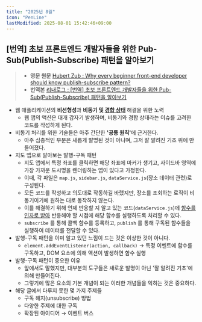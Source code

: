 ```yaml
---
title: "2025년 8월"
icon: "PenLine"
lastModified: 2025-08-01 15:42:46+09:00
---
```


## [번역] 초보 프론트엔드 개발자들을 위한 Pub-Sub(Publish-Subscribe) 패턴을 알아보기

> - **영문 원문** [Hubert Zub : Why every beginner front-end developer should know publish-subscribe pattern?](https://itnext.io/why-every-beginner-front-end-developer-should-know-publish-subscribe-pattern-72a12cd68d44)
> - **번역본** [리내로그 : [번역] 초보 프론트엔드 개발자들을 위한 Pub-Sub(Publish-Subscribe) 패턴을 알아보기](https://rinae.dev/posts/why-every-beginner-front-end-developer-should-know-publish-subscribe-pattern-kr/)

- 웹 애플리케이션의 **비선형성**과 **비동기 및 [경합 상태](https://ko.wikipedia.org/wiki/%EA%B2%BD%EC%9F%81_%EC%83%81%ED%83%9C)** 해결을 위한 노력
  - 웹 앱의 액션은 대개 갑자기 발생하며, 비동기와 경합 상태라는 이슈를 고려한 코드를 작성하게 된다.
- 비동기 처리를 위한 기술들은 아주 간단한 <strong>'공통 원칙'</strong>에 근거한다.
  - 아주 심층적인 부분은 새롭게 발명된 것이 아니며, 그저 잘 알려진 기초 위에 만들어졌다.
- 지도 앱으로 알아보는 발행-구독 패턴
  - 지도 앱에서 특정 좌표를 클릭하면 해당 좌표에 마커가 생기고, 사이드바 영역에 가장 가까운 도시명을 렌더링하는 앱이 있다고 가정한다.
  - 이때, 각 파일은 `map.js`, `sidebar.js`, `dataService.js`(장소 데이터 관련)로 구성된다.
  - 모든 코드를 작성하고 의도대로 작동하길 바랬지만, 장소를 조회하는 로직이 비동기이기에 원하는 대로 동작하지 않는다.
  - 이를 해결하기 위해 언제 반응할 지 알고 있는 코드(`dataService.js`)에 [함수를 인자로 받아](/docs/faq#일급-객체first-class-citizen란) 반응해야 할 시점에 해당 함수를 실행하도록 처리할 수 있다.
  - `subscribe` 를 통해 콜백 함수를 등록하고, `publish` 를 통해 구독된 함수들을 실행하여 데이터를 전달할 수 있다.
- 발행-구독 패턴을 이미 알고 있던 느낌이 드는 것은 이상한 것이 아니다.
  - `element.addEventListener(action, callback)` → 특정 이벤트에 함수를 구독하고, DOM 요소에 의해 액션이 발생하면 함수 실행
- 발행-구독 패턴이 중요한 이유
  - 앞에서도 말했지만, 대부분의 도구들은 새로운 발명이 아닌 '잘 알려진 기초'에 의해 만들어진다.
  - 그렇기에 많은 요소의 기본 개념이 되는 이러한 개념들을 익히는 것은 중요하다.
- 해당 글에서 다루지 못한 몇 가지 주제들
  - 구독 해지(unsubscribe) 방법
  - 다양한 주제에 대한 구독
  - 확장된 아이디어 → 이벤트 버스
